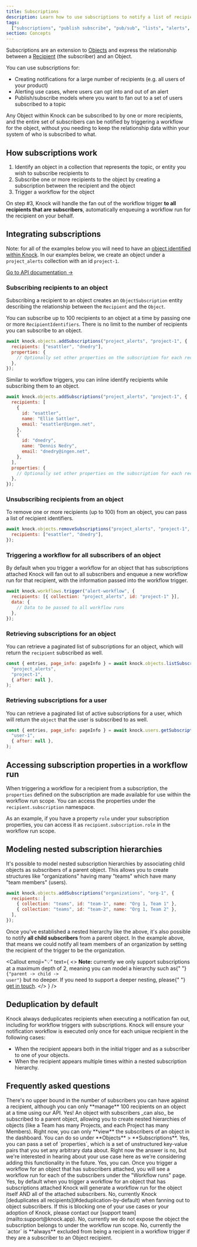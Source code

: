 ```yaml
---
title: Subscriptions
description: Learn how to use subscriptions to notify a list of recipients associated with an object in your data model.
tags:
  ["subscriptions", "publish subscribe", "pub/sub", "lists", "alerts", "topics"]
section: Concepts
---
```


Subscriptions are an extension to [Objects](/send-and-manage-data/objects) and express the relationship between a [Recipient](/send-and-manage-data/recipients) (the subscriber) and an Object.

You can use subscriptions for:

- Creating notifications for a large number of recipients (e.g. all users of your product)
- Alerting use cases, where users can opt into and out of an alert
- Publish/subscribe models where you want to fan out to a set of users subscribed to a topic

Any Object within Knock can be subscribed to by one or more recipients, and the entire set of subscribers can be notified by triggering a workflow for the object, without you needing to keep the relationship data within your system of who is subscribed to what.

## How subscriptions work

1. Identify an object in a collection that represents the topic, or entity you wish to subscribe recipients to
2. Subscribe one or more recipients to the object by creating a subscription between the recipient and the object
3. Trigger a workflow for the object

On step #3, Knock will handle the fan out of the workflow trigger **to all recipients that are subscribers**, automatically enqueuing a workflow run for the recipient on your behalf.

## Integrating subscriptions

Note: for all of the examples below you will need to have an [object identified within Knock](/send-and-manage-data/objects#1-set-individual-objects). In our examples below, we create an object under a `project_alerts` collection with an id `project-1`.

[Go to API documentation →](/reference#subscriptions)

### Subscribing recipients to an object

Subscribing a recipient to an object creates an `ObjectSubscription` entity describing the relationship between the `Recipient` and the `Object`.

You can subscribe up to 100 recipients to an object at a time by passing one or more `RecipientIdentifiers`. There is no limit to the number of recipients you can subscribe to an object.

```javascript title="Subscribing multiple recipients to an object"
await knock.objects.addSubscriptions("project_alerts", "project-1", {
  recipients: ["esattler", "dnedry"],
  properties: {
    // Optionally set other properties on the subscription for each recipient
  },
});
```

Similar to workflow triggers, you can inline identify recipients while subscribing them to an object.

```javascript title="Identifying users while subscribing them to an object"
await knock.objects.addSubscriptions("project_alerts", "project-1", {
  recipients: [
    {
      id: "esattler",
      name: "Ellie Sattler",
      email: "esattler@ingen.net",
    },
    {
      id: "dnedry",
      name: "Dennis Nedry",
      email: "dnedry@ingen.net",
    },
  ],
  properties: {
    // Optionally set other properties on the subscription for each recipient
  },
});
```

### Unsubscribing recipients from an object

To remove one or more recipients (up to 100) from an object, you can pass a list of recipient identifiers.

```javascript title="Triggering a workflow for all subscribers of an object"
await knock.objects.removeSubscriptions("project_alerts", "project-1", {
  recipients: ["esattler", "dnedry"],
});
```

### Triggering a workflow for all subscribers of an object

By default when you trigger a workflow for an object that has subscriptions attached Knock will fan out to all subscribers and enqueue a new workflow run for that recipient, with the information passed into the workflow trigger.

```javascript title="Triggering a workflow for all subscribers of an object"
await knock.workflows.trigger("alert-workflow", {
  recipients: [{ collection: "project_alerts", id: "project-1" }],
  data: {
    // Data to be passed to all workflow runs
  },
});
```

### Retrieving subscriptions for an object

You can retrieve a paginated list of subscriptions for an object, which will return the `recipient` subscribed as well.

```javascript title="Retrieving a paginated list of subscriptions for an object"
const { entries, page_info: pageInfo } = await knock.objects.listSubscriptions(
  "project_alerts",
  "project-1",
  { after: null },
);
```

### Retrieving subscriptions for a user

You can retrieve a paginated list of active subscriptions for a user, which will return the `object` that the user is subscribed to as well.

```javascript title="Retrieving a paginated list of subscriptions for a user"
const { entries, page_info: pageInfo } = await knock.users.getSubscriptions(
  "user-1",
  { after: null },
);
```

## Accessing subscription properties in a workflow run

When triggering a workflow for a recipient from a subscription, the `properties` defined on the subscription are made available for use within the workflow run scope. You can access the properties under the `recipient.subscription` namespace.

As an example, if you have a property `role` under your subscription properties, you can access it as `recipient.subscription.role` in the workflow run scope.

## Modeling nested subscription hierarchies

It's possible to model nested subscription hierarchies by associating child objects as subscribers of a parent object. This allows you to create structures like "organizations" having many "teams" which have many "team members" (users).

```javascript title="Adding child objects as subscribers of a parent object"
await knock.objects.addSubscriptions("organizations", "org-1", {
  recipients: [
    { collection: "teams", id: "team-1", name: "Org 1, Team 1" },
    { collection: "teams", id: "team-2", name: "Org 1, Team 2" },
  ],
});
```

Once you've established a nested hierarchy like the above, it's also possible to notify **all child subscribers** from a parent object. In the example above, that means we could notify all team members of an organization by setting the recipient of the trigger to be the organization.

<Callout
  emoji="💡"
  text={
    <>
      <strong>Note:</strong> currently we only support subscriptions at a
      maximum depth of 2, meaning you can model a hierarchy such as{" "}
      <code>{"parent -> child -> user"}</code> but no deeper. If you need to
      support a deeper nesting, please{" "}
      <a href="mailto:support@knock.app">get in touch</a>.
    </>
  }
/>

## Deduplication by default

Knock always deduplicates recipients when executing a notification fan out, including for workflow triggers with subscriptions. Knock will ensure your notification workflow is executed only once for each unique recipient in the following cases:

- When the recipient appears both in the initial trigger and as a subscriber to one of your objects.
- When the recipient appears multiple times within a nested subscription hierarchy.

## Frequently asked questions

<AccordionGroup>
  <Accordion title="What's the maximum number of subscribers I can have against an object?">
    There's no upper bound in the number of subscribers you can have against a
    recipient, although you can only **manage** 100 recipients on an object at a
    time using our API.
  </Accordion>
  <Accordion title="Can I have nested relationships for my objects?">
    Yes! An object with subscribers _can also_ be subscribed to a parent object,
    allowing you to create nested hierarchies of objects (like a Team has many
    Projects, and each Project has many Members).
  </Accordion>
  <Accordion title="Can I manage subscribers to an object in the dashboard?">
    Right now, you can only **view** the subscribers of an object in the
    dashboard. You can do so under **Objects** > **Subscriptions**.
  </Accordion>
  <Accordion title="Can I set custom properties on a Subscription?">
    Yes, you can pass a set of `properties`, which is a set of unstructured
    key-value pairs that you set any arbitrary data about.
  </Accordion>
  <Accordion title="Can I filter the set of Subscriptions to be notified?">
    Right now the answer is no, but we're interested in hearing about your use
    case here as we're considering adding this functionality in the future.
  </Accordion>
  <Accordion title="Can I still debug workflow runs for the subscribers of an object?">
    Yes, you can. Once you trigger a workflow for an object that has subscribers
    attached, you will see a workflow run for each of the subscribers under the
    "Workflow runs" page.
  </Accordion>
  <Accordion title="Can I notify both the object AND the subscribers of the object?">
    Yes, by default when you trigger a workflow for an object that has
    subscriptions attached Knock will generate a workflow run for the object
    itself AND all of the attached subscribers.
  </Accordion>
  <Accordion title="Can I notify a recipient each time they appear within an object subscription tree?">
    No, currently Knock [deduplicates all recipients](#deduplication-by-default)
    when fanning out to object subscribers. If this is blocking one of your use
    cases or your adoption of Knock, please contact our [support
    team](mailto:support@knock.app).
  </Accordion>
  <Accordion title="Is the object that recipients are subscribed to exposed in the workflow run scope?">
    No, currently we do not expose the object the subscription belongs to under
    the workflow run scope.
  </Accordion>
  <Accordion title="Will the actor included in the workflow trigger receive a notification if they are a subscriber?">
    No, currently the `actor` is **always** excluded from being a recipient in a
    workflow trigger if they are a subscriber to an Object recipient.
  </Accordion>
</AccordionGroup>
